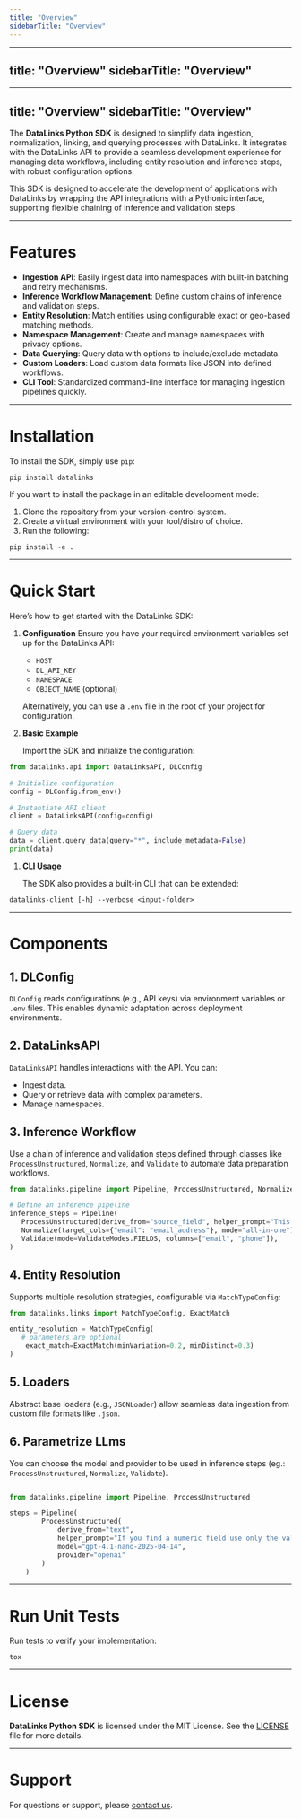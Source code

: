 ```yaml
---
title: "Overview"
sidebarTitle: "Overview"
---
```


---
title: "Overview"
sidebarTitle: "Overview"
---

---
title: "Overview"
sidebarTitle: "Overview"
---

The **DataLinks Python SDK** is designed to simplify data ingestion, normalization, linking, and querying processes with DataLinks.
It integrates with the DataLinks API to provide a seamless development experience for managing data workflows, including entity resolution and inference steps, with robust configuration options.

This SDK is designed to accelerate the development of applications with DataLinks by wrapping the API integrations with a Pythonic interface, supporting flexible chaining of inference and validation steps.

---

# Features

- **Ingestion API**: Easily ingest data into namespaces with built-in batching and retry mechanisms.
- **Inference Workflow Management**: Define custom chains of inference and validation steps.
- **Entity Resolution**: Match entities using configurable exact or geo-based matching methods.
- **Namespace Management**: Create and manage namespaces with privacy options.
- **Data Querying**: Query data with options to include/exclude metadata.
- **Custom Loaders**: Load custom data formats like JSON into defined workflows.
- **CLI Tool**: Standardized command-line interface for managing ingestion pipelines quickly.

---

# Installation

To install the SDK, simply use `pip`:

```shell
pip install datalinks
```

If you want to install the package in an editable development mode:

1. Clone the repository from your version-control system.
2. Create a virtual environment with your tool/distro of choice.
3. Run the following:

```shell
pip install -e .
```

---

# Quick Start

Here’s how to get started with the DataLinks SDK:

1. **Configuration**
   Ensure you have your required environment variables set up for the DataLinks API:
   - `HOST`
   - `DL_API_KEY`
   - `NAMESPACE`
   - `OBJECT_NAME` (optional)

   Alternatively, you can use a `.env` file in the root of your project for configuration.
2. **Basic Example**

   Import the SDK and initialize the configuration:

```python
from datalinks.api import DataLinksAPI, DLConfig

# Initialize configuration
config = DLConfig.from_env()

# Instantiate API client
client = DataLinksAPI(config=config)

# Query data
data = client.query_data(query="*", include_metadata=False)
print(data)
```

1. **CLI Usage**

   The SDK also provides a built-in CLI that can be extended:

```shell
datalinks-client [-h] --verbose <input-folder>
```

---

# Components

## 1. **DLConfig**

`DLConfig` reads configurations (e.g., API keys) via environment variables or `.env` files. This enables dynamic adaptation across deployment environments.

## 2. **DataLinksAPI**

`DataLinksAPI` handles interactions with the API. You can:

- Ingest data.
- Query or retrieve data with complex parameters.
- Manage namespaces.

## 3. **Inference Workflow**

Use a chain of inference and validation steps defined through classes like `ProcessUnstructured`, `Normalize`, and `Validate` to automate data preparation workflows.

```python
from datalinks.pipeline import Pipeline, ProcessUnstructured, Normalize, Validate, ValidateModes

# Define an inference pipeline
inference_steps = Pipeline(
   ProcessUnstructured(derive_from="source_field", helper_prompt="This extracts tables."),
   Normalize(target_cols={"email": "email_address"}, mode="all-in-one"),
   Validate(mode=ValidateModes.FIELDS, columns=["email", "phone"]),
)
```

## 4. **Entity Resolution**

Supports multiple resolution strategies, configurable via `MatchTypeConfig`:

```python
from datalinks.links import MatchTypeConfig, ExactMatch

entity_resolution = MatchTypeConfig(
   # parameters are optional
    exact_match=ExactMatch(minVariation=0.2, minDistinct=0.3)
)
```

## 5. **Loaders**

Abstract base loaders (e.g., `JSONLoader`) allow seamless data ingestion from custom file formats like `.json`.

## 6. **Parametrize LLms**

You can choose the model and provider to be used in inference steps (eg.: `ProcessUnstructured`, `Normalize`, `Validate`).

```python

from datalinks.pipeline import Pipeline, ProcessUnstructured

steps = Pipeline(
        ProcessUnstructured(
            derive_from="text",
            helper_prompt="If you find a numeric field use only the value and omit the rest.",
            model="gpt-4.1-nano-2025-04-14",
            provider="openai"
        )
    )
```

---

# Run Unit Tests

Run tests to verify your implementation:

```shell
tox
```

---

# License

**DataLinks Python SDK** is licensed under the MIT License. See the [LICENSE]() file for more details.

---

# Support

For questions or support, please [contact us](https://datalinks.com/newsletter).
